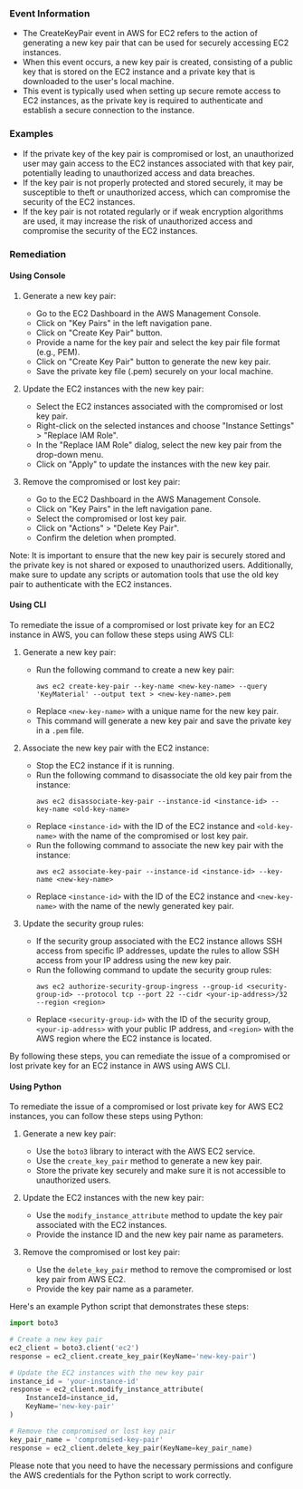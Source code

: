 
### Event Information

- The CreateKeyPair event in AWS for EC2 refers to the action of generating a new key pair that can be used for securely accessing EC2 instances.
- When this event occurs, a new key pair is created, consisting of a public key that is stored on the EC2 instance and a private key that is downloaded to the user's local machine.
- This event is typically used when setting up secure remote access to EC2 instances, as the private key is required to authenticate and establish a secure connection to the instance.


### Examples

- If the private key of the key pair is compromised or lost, an unauthorized user may gain access to the EC2 instances associated with that key pair, potentially leading to unauthorized access and data breaches.
- If the key pair is not properly protected and stored securely, it may be susceptible to theft or unauthorized access, which can compromise the security of the EC2 instances.
- If the key pair is not rotated regularly or if weak encryption algorithms are used, it may increase the risk of unauthorized access and compromise the security of the EC2 instances.

### Remediation

#### Using Console

1. Generate a new key pair:
   - Go to the EC2 Dashboard in the AWS Management Console.
   - Click on "Key Pairs" in the left navigation pane.
   - Click on "Create Key Pair" button.
   - Provide a name for the key pair and select the key pair file format (e.g., PEM).
   - Click on "Create Key Pair" button to generate the new key pair.
   - Save the private key file (.pem) securely on your local machine.

2. Update the EC2 instances with the new key pair:
   - Select the EC2 instances associated with the compromised or lost key pair.
   - Right-click on the selected instances and choose "Instance Settings" > "Replace IAM Role".
   - In the "Replace IAM Role" dialog, select the new key pair from the drop-down menu.
   - Click on "Apply" to update the instances with the new key pair.

3. Remove the compromised or lost key pair:
   - Go to the EC2 Dashboard in the AWS Management Console.
   - Click on "Key Pairs" in the left navigation pane.
   - Select the compromised or lost key pair.
   - Click on "Actions" > "Delete Key Pair".
   - Confirm the deletion when prompted.

Note: It is important to ensure that the new key pair is securely stored and the private key is not shared or exposed to unauthorized users. Additionally, make sure to update any scripts or automation tools that use the old key pair to authenticate with the EC2 instances.

#### Using CLI

To remediate the issue of a compromised or lost private key for an EC2 instance in AWS, you can follow these steps using AWS CLI:

1. Generate a new key pair:
   - Run the following command to create a new key pair:
     ```
     aws ec2 create-key-pair --key-name <new-key-name> --query 'KeyMaterial' --output text > <new-key-name>.pem
     ```
   - Replace `<new-key-name>` with a unique name for the new key pair.
   - This command will generate a new key pair and save the private key in a `.pem` file.

2. Associate the new key pair with the EC2 instance:
   - Stop the EC2 instance if it is running.
   - Run the following command to disassociate the old key pair from the instance:
     ```
     aws ec2 disassociate-key-pair --instance-id <instance-id> --key-name <old-key-name>
     ```
   - Replace `<instance-id>` with the ID of the EC2 instance and `<old-key-name>` with the name of the compromised or lost key pair.
   - Run the following command to associate the new key pair with the instance:
     ```
     aws ec2 associate-key-pair --instance-id <instance-id> --key-name <new-key-name>
     ```
   - Replace `<instance-id>` with the ID of the EC2 instance and `<new-key-name>` with the name of the newly generated key pair.

3. Update the security group rules:
   - If the security group associated with the EC2 instance allows SSH access from specific IP addresses, update the rules to allow SSH access from your IP address using the new key pair.
   - Run the following command to update the security group rules:
     ```
     aws ec2 authorize-security-group-ingress --group-id <security-group-id> --protocol tcp --port 22 --cidr <your-ip-address>/32 --region <region>
     ```
   - Replace `<security-group-id>` with the ID of the security group, `<your-ip-address>` with your public IP address, and `<region>` with the AWS region where the EC2 instance is located.

By following these steps, you can remediate the issue of a compromised or lost private key for an EC2 instance in AWS using AWS CLI.

#### Using Python

To remediate the issue of a compromised or lost private key for AWS EC2 instances, you can follow these steps using Python:

1. Generate a new key pair:
   - Use the `boto3` library to interact with the AWS EC2 service.
   - Use the `create_key_pair` method to generate a new key pair.
   - Store the private key securely and make sure it is not accessible to unauthorized users.

2. Update the EC2 instances with the new key pair:
   - Use the `modify_instance_attribute` method to update the key pair associated with the EC2 instances.
   - Provide the instance ID and the new key pair name as parameters.

3. Remove the compromised or lost key pair:
   - Use the `delete_key_pair` method to remove the compromised or lost key pair from AWS EC2.
   - Provide the key pair name as a parameter.

Here's an example Python script that demonstrates these steps:

```python
import boto3

# Create a new key pair
ec2_client = boto3.client('ec2')
response = ec2_client.create_key_pair(KeyName='new-key-pair')

# Update the EC2 instances with the new key pair
instance_id = 'your-instance-id'
response = ec2_client.modify_instance_attribute(
    InstanceId=instance_id,
    KeyName='new-key-pair'
)

# Remove the compromised or lost key pair
key_pair_name = 'compromised-key-pair'
response = ec2_client.delete_key_pair(KeyName=key_pair_name)
```

Please note that you need to have the necessary permissions and configure the AWS credentials for the Python script to work correctly.

